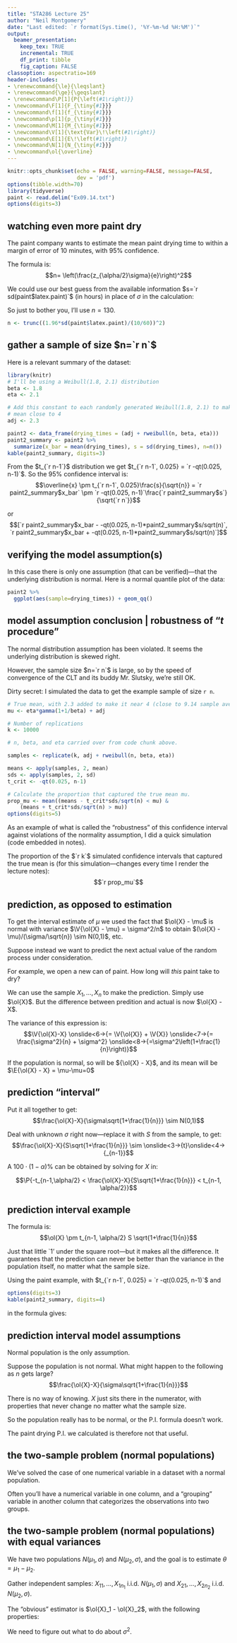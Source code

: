 ```yaml
---
title: "STA286 Lecture 25"
author: "Neil Montgomery"
date: "Last edited: `r format(Sys.time(), '%Y-%m-%d %H:%M')`"
output: 
  beamer_presentation:
    keep_tex: TRUE
    incremental: TRUE
    df_print: tibble
    fig_caption: FALSE
classoption: aspectratio=169
header-includes:
- \renewcommand{\le}{\leqslant}
- \renewcommand{\ge}{\geqslant}
- \renewcommand\P[1]{P{\left(#1\right)}}
- \newcommand\F[1]{F_{\tiny{#1}}}
- \newcommand\f[1]{f_{\tiny{#1}}}
- \newcommand\p[1]{p_{\tiny{#1}}}
- \newcommand\M[1]{M_{\tiny{#1}}}
- \newcommand\V[1]{\text{Var}\!\left(#1\right)}
- \newcommand\E[1]{E\!\left(#1\right)}
- \newcommand\N[1]{N_{\tiny{#1}}}
- \newcommand\ol{\overline}
---
```


```r
knitr::opts_chunk$set(echo = FALSE, warning=FALSE, message=FALSE,
                      dev = 'pdf')
options(tibble.width=70)
library(tidyverse)
paint <- read.delim("Ex09.14.txt")
options(digits=3)
```

## watching even more paint dry

The paint company wants to estimate the mean paint drying time to within a margin of error of 10 minutes, with 95\% confidence. 

\pause \textbf{Sample size requirement:} The formula is:
$$n= \left(\frac{z_{\alpha/2}\sigma}{e}\right)^2$$

\pause We could use our best guess from the available information $s=`r sd(paint$latex.paint)`$ (in hours) in place of $\sigma$ in the calculation:

\begin{equation*}
\left(\frac{1.96\cdot`r sd(paint$latex.paint)`}{10/60}\right)^2 = `r (1.96*sd(paint$latex.paint)/(10/60))^2` 
\end{equation*}

\pause So just to bother you, I'll use $n=130$. 

```r
n <- trunc((1.96*sd(paint$latex.paint)/(10/60))^2)
```


## gather a sample of size $n=`r n`$

Here is a relevant summary of the dataset:

```r
library(knitr)
# I'll be using a Weibull(1.8, 2.1) distribution
beta <- 1.8
eta <- 2.1

# Add this constant to each randomly generated Weibull(1.8, 2.1) to make the
# mean close to 4
adj <- 2.3

paint2 <- data_frame(drying_times = (adj + rweibull(n, beta, eta)))
paint2_summary <- paint2 %>% 
  summarize(x_bar = mean(drying_times), s = sd(drying_times), n=n()) 
kable(paint2_summary, digits=3)
```


\pause From the $t_{`r n-1`}$ distribution we get $t_{`r n-1`, 0.025} = `r -qt(0.025, n-1)`$. So the 95\% confidence interval is:
$$\overline{x} \pm t_{`r n-1`, 0.025}\frac{s}{\sqrt{n}} = 
`r paint2_summary$x_bar` \pm `r -qt(0.025, n-1)`\frac{`r paint2_summary$s`}{\sqrt{`r n`}}$$

\pause or
$$[`r paint2_summary$x_bar - -qt(0.025, n-1)*paint2_summary$s/sqrt(n)`,
`r paint2_summary$x_bar + -qt(0.025, n-1)*paint2_summary$s/sqrt(n)`]$$

## verifying the model assumption(s)

In this case there is only one assumption (that can be verified)---that the underlying distribution is normal. Here is a normal quantile plot of the data:

```r
paint2 %>% 
  ggplot(aes(sample=drying_times)) + geom_qq()
```

## model assumption conclusion | robustness of "$t$ procedure"

The normal distribution assumption has been violated. It seems the underlying distribution is skewed right. 

However, the sample size $n=`r n`$ is large, so by the speed of convergence of the CLT and its buddy Mr. Slutsky, we're still OK.

\pause Dirty secret: I simulated the data to get the example sample of size `r n`.

```r
# True mean, with 2.3 added to make it near 4 (close to 9.14 sample average)
mu <- eta*gamma(1+1/beta) + adj

# Number of replications
k <- 10000

# n, beta, and eta carried over from code chunk above.

samples <- replicate(k, adj + rweibull(n, beta, eta))

means <- apply(samples, 2, mean)
sds <- apply(samples, 2, sd)
t_crit <- -qt(0.025, n-1)

# Calculate the proportion that captured the true mean mu.
prop_mu <- mean((means - t_crit*sds/sqrt(n) < mu) & 
    (means + t_crit*sds/sqrt(n) > mu))
options(digits=5)
```


\pause As an example of what is called the "robustness" of this confidence interval against violations of the normality assumption, I did a quick simulation (code embedded in notes).

\pause The proportion of the $`r k`$ simulated confidence intervals that captured the true mean is (for this simulation---changes every time I render the lecture notes):
$$`r prop_mu`$$

## prediction, as opposed to estimation

To get the interval estimate of $\mu$ we used the fact that $\ol{X} - \mu$ is normal with variance $\V{\ol{X} - \mu} = \sigma^2/n$ to obtain $(\ol{X} - \mu)/(\sigma/\sqrt{n}) \sim N(0,1)$, etc.

\pause Suppose instead we want to predict the next actual value of the random process under consideration.

\pause For example, we open a new can of paint. How long will *this* paint take to dry?

\pause We can use the sample $X_1,\ldots,X_n$ to make the prediction. Simply use $\ol{X}$. But the difference between predition and actual is now $\ol{X} - X$.

\pause The variance of this expression is:
$$\V{\ol{X}-X} \onslide<6->{= \V{\ol{X}} + \V{X}} \onslide<7->{= \frac{\sigma^2}{n} + \sigma^2} \onslide<8->{=\sigma^2\left(1+\frac{1}{n}\right)}$$

\pause\pause\pause\pause If the population is normal, so will be ${\ol{X} - X}$, and its mean will be $\E{\ol{X} - X} = \mu-\mu=0$

## prediction "interval"

Put it all together to get:
$$\frac{\ol{X}-X}{\sigma\sqrt{1+\frac{1}{n}}} \sim N(0,1)$$

\pause Deal with unknown $\sigma$ right now---replace it with $S$ from the sample, to get:
$$\frac{\ol{X}-X}{S\sqrt{1+\frac{1}{n}}} \sim \onslide<3->{t}\onslide<4->{_{n-1}}$$

\pause\pause\pause A $100\cdot(1-\alpha)\%$ \textit{prediction interval} can be obtained by solving for $X$ in:

$$\P{-t_{n-1,\alpha/2} < \frac{\ol{X}-X}{S\sqrt{1+\frac{1}{n}}} < t_{n-1, \alpha/2}}$$

## prediction interval example

The formula is:
$$\ol{X} \pm t_{n-1, \alpha/2} S \sqrt{1+\frac{1}{n}}$$ 

\pause Just that little `1' under the square root---but it makes all the difference. It guarantees that the prediction can never be better than the variance in the population itself, no matter what the sample size.

\pause Using the paint example, with $t_{`r n-1`, 0.025} = `r -qt(0.025, n-1)`$ and

```r
options(digits=3)
kable(paint2_summary, digits=4)
```

in the formula gives:
\begin{equation*}
`r paint2_summary$x_bar` \pm `r -qt(0.025, n-1)` \cdot `r paint2_summary$s` \sqrt{1+\frac{1}{`r n`}} \qquad \text{ or } \qquad 
[`r paint2_summary$x_bar - -qt(0.025, n-1)*paint2_summary$s*sqrt(1+1/n)`,
`r paint2_summary$x_bar + -qt(0.025, n-1)*paint2_summary$s*sqrt(1+1/n)`]
\end{equation*}

## prediction interval model assumptions

Normal population is the only assumption. 

Suppose the population is not normal. What might happen to the following as $n$ gets large?
$$\frac{\ol{X}-X}{\sigma\sqrt{1+\frac{1}{n}}}$$

\pause There is no way of knowing. $X$ just sits there in the numerator, with properties that never change no matter what the sample size.

\pause So the population really has to be normal, or the P.I. formula doesn't work. 

\pause The paint drying P.I. we calculated is therefore not that useful.

## the two-sample problem (normal populations)

We've solved the case of one numerical variable in a dataset with a normal population. 

Often you'll have a numerical variable in one column, and a "grouping" variable in another column that categorizes the observations into two groups.

\begin{columns}
\begin{column}{0.5\textwidth}
\begin{table}[ht]
\centering
\begin{tabular}{rl}
  \hline
Variable & Group \\ 
  \hline
3.85 & 2 \\ 
  6.06 & 2 \\ 
  3.28 & 1 \\ 
  4.85 & 2 \\ 
  5.34 & 1 \\ 
  6.03 & 2 \\ 
  \vdots & \vdots\\
   \hline
\end{tabular}
\end{table}
\end{column}
\pause
\begin{column}{0.5\textwidth}
\begin{table}[ht]
\centering
\begin{tabular}{rl}
  \hline
Variable & Group \\ 
  \hline
$X_{21}$ & 2 \\ 
  $X_{22}$ & 2 \\ 
  $X_{11}$ & 1 \\ 
  $X_{23}$ & 2 \\ 
  $X_{12}$ & 1 \\ 
  $X_{24}$ & 2 \\ 
  \vdots & \vdots\\
   \hline
\end{tabular}
\end{table}
\end{column}
\end{columns}

## the two-sample problem (normal populations) with equal variances

We have two populations $N(\mu_1,\sigma)$ and $N(\mu_2,\sigma)$, and the goal is to estimate $\theta = \mu_1 - \mu_2$.

Gather independent samples: $X_{11},\ldots,X_{1n_1}$ i.i.d. $N(\mu_1,\sigma)$ and $X_{21},\ldots,X_{2n_2}$ i.i.d. $N(\mu_2,\sigma)$.

\pause The "obvious" estimator is $\ol{X}_1 - \ol{X}_2$, with the following properties:
\begin{align*}
\E{\ol{X}_1 - \ol{X}_2} \onslide<3->{&= \mu_1 - \mu_2}\\
\onslide<4->{\V{\ol{X}_1 - \ol{X}_2}} \onslide<5->{&= \V{\ol{X}_1} + \V{\ol{X}_2} = \frac{\sigma^2}{n_1} + \frac{\sigma^2}{n_2}} \onslide<6->{= \sigma^2\left(\frac{1}{n_1} + \frac{1}{n_2}\right)}
\end{align*}

\pause\pause\pause\pause We need to figure out what to do about $\sigma^2$.